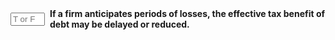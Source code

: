 ::: {.question-block}

<form onsubmit="event.preventDefault(); checkAnswerBox('module8_tf_q75','T')" style="display: flex; align-items: center; gap: 8px;">
  <input type="text" id="module8_tf_q75" name="module8_tf_q75" maxlength="1" placeholder="T or F" style="width: 55px;" data-correct-answer="T" /> 
  <label for="module8_tf_q75"><strong>If a firm anticipates periods of losses, the effective tax benefit of debt may be delayed or reduced.</strong></label>
</form>

<div id="feedback-module8_tf_q75" class="feedback" data-status="" style="display:none;">
TRUE. Tax shields are valuable only when the firm has taxable income to offset.
</div>

:::
